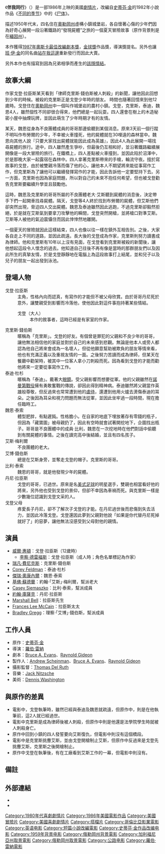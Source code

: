{{unreferenced|time=2016-04-23T03:20:33+00:00}}
{{Infobox Film 
| name           = 伴我同行
| original_name  = ''Stand by Me''
| image          = Stand by Me Poster.jpg
| caption        = 
| director       = [[羅伯·雷納|羅伯·雷納]]
| producer       = Andrew Scheinman<br />Bruce A. Evans、Raynold Gideon
| narrator       = 
| writer         = '''原著小說'''：<br />[[史蒂芬·金|史蒂芬·金]]<br />'''劇本'''：<br />Bruce A. Evans<br />Raynold Gideon
| starring       = [[威尔·惠顿|威尔·惠顿]]<br />[[瑞凡·菲尼克斯|瑞凡·菲尼克斯]]<br />{{link-en|科里·费尔德曼|Corey Feldman}}<br />[[杰瑞·奥康内尔|杰瑞·奥康耐尔]]<br />[[基弗·萨瑟兰|基弗·萨瑟兰]]
| music          = Jack Nitzsche
| cinematography = [[Thomas_Del_Ruth|Thomas Del Ruth]]
| editing        = Robert Leighton
| studio         = Act III Productions
| distributor    = [[哥倫比亞影業|哥倫比亞影業]]
| released       = {{flagicon|USA}} 1986年8月8日
| runtime        = 88分钟
| country        = {{USA}}
| language       = [[英语|英语]]
| budget         = 800萬美元
| gross          = $52,287,414（美國）
| imdb_id        = 
| amg_id         = 
| cn_name        =  
| hk_name        = 
| tw_name        = 
}}

《'''伴我同行'''》（{{lang-en|''Stand by Me''}}）是一部1986年上映的美國[[劇情片|劇情片]]，改編自[[史蒂芬·金|史蒂芬·金]]的1982年小說作品《[[四季奇譚|不同的季节]]》中的《[[總要找到你|尸体]]》。

描述1950年代末，四名住在[[奧勒岡州|奧勒岡州]]虛構小鎮城堡岩，各自懷著心傷的少年們因為好奇心展開一段沿著鐵路的“發現屍體”之旅的一個夏天冒險故事（原作背景則是在[[緬因州|緬因州]]）。

本作獲得[[第59屆奧斯卡金像獎|1987年]][[奧斯卡最佳改編劇本獎|奧斯卡最佳改編劇本獎]]，[[金球獎|金球獎]]作品獎，導演獎提名。另外也讓[[班·伊·金|班·伊·金]]的同名曲[[站在我這邊|站在我這邊]]重新發行而因此大賣。

另外本作也有描寫到因為兄弟相爭而產生的[[該隱情結|該隱情結]]。

== 故事大綱 ==
作家戈登·拉臣斯某天看到「律師克里斯‧錢伯斯被人刺殺」的新聞，讓他因此回想到少年的時候。被殺的克里斯正是戈登少年時的朋友。
時間也隨著回憶來到他12歲時。戈登住在[[奧勒岡州|奧勒岡州]]中一個叫作城堡岩的農村小鎮。戈登，克里斯，泰迪，魏恩4人，雖然個性不同卻很合得來，他們總是一起玩耍。四人還會在樹上的木造秘密小屋中抽煙玩牌，並因此萌生了少年時期才有的友情。

某天，魏恩從身為不良團體成員的哥哥那邊偷聽到某個消息。原來3天前一個行蹤不明叫作布勞爾的少年，不幸被火車撞死，他的屍體就在30哩遠的森林當中。魏恩向其他人說『只要大家找出屍體就能因此成為英雄』，因此4人為此展開一場找尋屍體的旅行。途中，四人雖然產生爭吵，但最後仍互相和好，並沿著鐵路繼續展開像是一段大冒險的旅行。在鐵橋上，四人差點被火車撞到，並因此陷於沼澤中，於是那晚大家一起露宿在森林中。四人拿著克里斯帶來的手槍，輪流守夜。擅於寫故事的戈登，由於被雙親冷落而傷了他的心，讓他本人不期望將來能從事寫作工作，但克里斯為了讓他可以繼續發揮寫作的才能，因此告訴他一定要堅持下去。另一方面，克里斯也因為家庭問題，所以對自己的未來不抱任何希望，但也被戈登勸告克里斯要繼續升學並且鼓勵他。

這時，魏恩及克里斯的哥哥所屬的不良團體老大‧艾斯聽到屍體的消息後，決定帶手下們一起開車找尋屍體。隔天，戈登等4人終於找到布勞爾的屍體，但艾斯他們卻突然出現，脅迫四人交出屍體。魏恩及泰迪雖然因此逃跑，不過克里斯卻毅然拒絕，於是就在艾斯氣到要拿刀攻擊他的瞬間，戈登突然開槍，並將槍口對準艾斯。艾斯等人被他的氣迫震懾住而因此悻悻然地離開。

一個夏天的冒險就因此這樣結束，四人也像以往一樣在鎮外互相告別。之後，大家各自走上不同的道路，並因此疏遠。長大後的戈登成為作家，克里斯則努力讀書成為律師。他和克里斯有10年以上沒有見面，在戈登看到克里斯被殺的新聞後，讓他想起這段令人懷念的過去。他知道自己往後不再有像是當時的那群朋友們以及因此所生的真摯友情，於是戈登靜靜地在電腦上為這段故事打上結尾，並和兒子以及兒子的朋友一起出發到泳池。

== 登場人物 ==
;戈登·拉臣斯　
:主角，性格內向而認真，有寫作的才能但不被父母欣賞。由於哥哥丹尼死於意外，讓雙親受到影響而冷落他，使他因此對這件事抱持著某些情結。
:;戈登（大人）
::本作的敘事者，這時已經是有家室的作家。
;克里斯·錢伯斯
:暱稱為「克里斯」。戈登的好友。有個曾是罪犯的父親和不良少年的哥哥，讓他無法相信他的家庭並對於自己的未來感到悲觀。無論是他本人或旁人都認為他自己將來會成為一名壞人，但從他願意幫助被欺負的朋友等情來看，他也有充滿正義以及重視友情的一面。之後努力苦讀而成為律師，但某天在餐廳中勸架時，被其中一位客人拿小刀刺殺而死。因為看到戈登的才能而勸他將來一定要從事寫作工作。
;泰迪·杜杉　
:暱稱為「泰迪」。戴著大[[眼鏡|眼鏡]]。受父親影響而想要從軍。他的父親雖然在[[諾曼第戰役|諾曼第戰役]]擁有勇敢奮戰的傳說，卻因此得到精神病。泰迪雖然將父親當作英雄般尊敬，但反過來也常常遭到他的[[虐待|虐待]]，還遭到他用火爐去燙傷泰迪的耳朵。之後因為耳朵和視力問題而無法從軍，並因此坐牢過一段時間，現在擔任臨時工。
;魏恩·泰索　
:體型肥胖，有點遲鈍。性格膽小。在自家的地底下埋放著存有零錢的瓶子，但因為「藏寶圖」被母親扔了，因此有空時就會試著開挖地下，企圖找出瓶子。哥哥是不良團體中的成員‧比利，魏恩在一次挖地時在他們對話中偷聽到有關屍體的事情。之後在讀完高中後結婚，並且有四名孩子。
;艾斯·梅利爾 　
:不良團體的老大。
;艾博·錢伯斯
:總是在艾斯身旁，並奪走戈登的帽子。克里斯的哥哥。
;比利·泰索
:魏恩的哥哥，就是他發現少年的屍體。
;丹尼·拉臣斯
:戈登的哥哥，已過世。原來是名[[美式足球|美式足球]]的明星選手，雙親也相當看好他的將來，另外他也受到戈登的景仰，但卻不幸因為車禍而死。與克里斯一樣是少數幾位認識到戈登文采的人。
;戈登父母
:疼愛長子丹尼，卻不了解次子戈登的才能。在丹尼過世後而悲傷到失去活力，並因此冷落戈登。戈登還因此夢到父親對他說「如果是你代替丹尼死掉就好了」的惡夢，讓他無法沒感受到父母對他的親情。

== 演員 ==
* [[威爾·惠頓|威爾·惠頓]]：戈登·拉臣斯（12歲時）
** [[李察·德雷福斯|李察·德雷福斯]]：戈登·拉臣斯（成人時；角色名單標記為作家）
* [[瑞凡·費尼克斯|瑞凡·費尼克斯]]：克里斯·錢伯斯
* [[Corey_Feldman|Corey Feldman]]：泰迪·杜杉
* [[傑瑞·奧康內爾|傑瑞·奧康內爾]]：魏恩·泰索
* [[基佛·蘇德蘭|基佛·蘇德蘭]]：約翰·「艾斯」·梅利爾，幫派老大
* [[Casey_Siemaszko|Casey Siemaszko]]：比利‧泰索，幫派成員
* [[約翰·庫薩克|約翰·庫薩克]]：丹尼‧拉臣斯
* [[Marshall_Bell|Marshall Bell]]：拉臣斯先生
* [[Frances_Lee_McCain|Frances Lee McCain]]：拉臣斯太太
* [[Bradley_Gregg|Bradley Gregg]]：理察·「艾博」·錢伯斯，幫派成員

== 工作人員 ==
*原作：[[史蒂芬·金|史蒂芬·金]]
*導演：[[羅伯·雷納|羅伯·雷納]]
*劇本：[[Bruce_A._Evans|Bruce A. Evans]]、[[Raynold_Gideon|Raynold Gideon]]
*製作人：[[Andrew_Scheinman|Andrew Scheinman]]、[[Bruce_A._Evans|Bruce A. Evans]]、[[Raynold_Gideon|Raynold Gideon]]
*攝影監督：[[Thomas_Del_Ruth|Thomas Del Ruth]]
*音樂：[[Jack_Nitzsche|Jack Nitzsche]]
*美術：[[Dennis_Washington|Dennis Washington]]

== 與原作的差異 ==
*電影中，戈登執筆時，雖然已經與泰迪及魏恩就疏遠，但原作中，則是在他執筆前，這2人就已經過世。
*電影中克里斯是成為律師後被人刺殺，但原作中則是他還是法學院學生時就被人刺殺身亡。
*原作中回到小鎮的四人發誓要向艾斯復仇，但電影中則沒有這個橋段。
*電影中是克里斯挑釁艾斯，並由戈登開槍制止艾斯，但原作中反過來是戈登先挑釁艾斯，克里斯之後開槍制止。
*原作中戈登在執筆後，有在工廠看到艾斯工作的一幕，但電影中則沒有。

== 備註 ==
{{Reflist}}

== 外部連結 ==
* {{Amg movie|46439|Stand by Me}}
* {{IMDb title|0092005|Stand by Me}}

{{Rob Reiner}}
{{DEFAULTSORT:Stand by Me}}
[[Category:1980年代喜劇劇情片|Category:1980年代喜劇劇情片]]
[[Category:1986年美國電影作品|Category:1986年美國電影作品]]
[[Category:美國冒險片|Category:美國冒險片]]
[[Category:美國喜劇劇情片|Category:美國喜劇劇情片]]
[[Category:搭檔片|Category:搭檔片]]
[[Category:哥倫比亞影業電影|Category:哥倫比亞影業電影]]
[[Category:英语电影|Category:英语电影]]
[[Category:短篇小說改編電影|Category:短篇小說改編電影]]
[[Category:史蒂芬·金作品改编电影|Category:史蒂芬·金作品改编电影]]
[[Category:1959年背景电影|Category:1959年背景电影]]
[[Category:俄勒岡州背景電影|Category:俄勒岡州背景電影]]
[[Category:加利福尼亞州取景電影|Category:加利福尼亞州取景電影]]
[[Category:俄勒岡州取景電影|Category:俄勒岡州取景電影]]
[[Category:公路电影|Category:公路电影]]
[[Category:羅伯·雷納電影|Category:羅伯·雷納電影]]